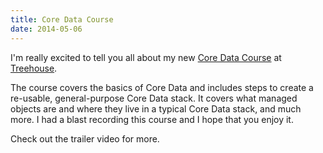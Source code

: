 ```yaml
---
title: Core Data Course
date: 2014-05-06
---
```



I'm really excited to tell you all about my new [Core Data Course](http://teamtreehouse.com/library/build-a-diary-app-using-core-data) at [Treehouse](http://teamtreehouse.com).

The course covers the basics of Core Data and includes steps to create a re-usable, general-purpose Core Data stack. It covers what managed objects are and where they live in a typical Core Data stack, and much more. I had a blast recording this course and I hope that you enjoy it.

Check out the trailer video for more.


  